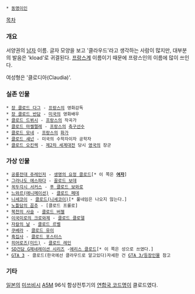 {{{+2 Claude}}}
 * [[동명이인]]

[[목차]]
=== 개요 ===

서양권의 [[남자]] 이름. 글자 모양을 보고 '클라우드'라고 생각하는 사람이 많지만, 대부분의 발음은 'kload'로 귀결된다. [[프랑스]]계 이름이기 때문에 프랑스인의 이름에 많이 쓰인다.

여성형은 '클로디아(Claudia)'.

=== 실존 인물 ===
 * [[장 클로드 다그]] - [[프랑스]]의 영화감독
 * [[장 클로드 반담]] - [[미국]]의 영화배우
 * [[클로드 드뷔시]] - [[프랑스]]의 작곡가
 * [[클로드 마켈렐레]] - [[프랑스]]의 [[축구선수]]
 * [[클로드 모네]] - [[프랑스]]의 [[화가]]
 * [[클로드 섀넌]] - 미국의 수학자이자 공학자
 * [[클로드 오킨렉]] - [[제2차 세계대전]] 당시 [[영국]]의 장군

=== 가상 인물 ===
 * [[공룡전대 쥬레인저]] - [[생명의 요정 클로드]][* 이 쪽은 '''[[여자]]''']
 * [[그라나도 에스파다]] - [[끌로드 보데]]
 * [[꼭두각시 서커스]] - [[푸 클로드 보와로]]
 * [[느와르(애니메이션)]] - [[클로드 페데]]
 * [[니세코이]] - [[클로드(니세코이)]][* 풀네임은 나오지 않는다.]
 * [[노틀담의 꼽추]] - [클로드 프롤로] 
 * [[북천의 사슬]] - [[클로드 버젤]]
 * [[이국미로의 크로와제]] - [[클로드 클로델]]
 * [[자칼의 날]] - [[클로드 르벨]]
 * [[쿠베라]] - [[클로드 유이]]
 * [[흑집사]] - [[클로드 포스터스]]
 * [[히어로즈(미드)]] - [[클로드 레인]]
 * [[SD건담 G제네레이션 시리즈]] -[[에리스 클로드]][* 이 쪽은 성으로 쓰였다.]
 * [[GTA 3]] - 클로드(한국에선 클라우드로 알고있다)자세한 건 [[GTA 3/등장인물]] 참고
=== 기타 ===
[[일본]]의 [[미쓰비시]] [[A5M]] 96식 함상전투기의 [[연합국 코드명]]이 클로드였다.
